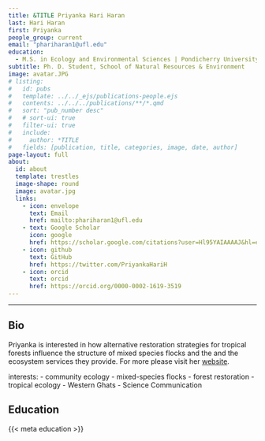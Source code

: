 ```yaml
---
title: &TITLE Priyanka Hari Haran
last: Hari Haran
first: Priyanka
people_group: current
email: "phariharan1@ufl.edu"
education:
  - M.S. in Ecology and Environmental Sciences | Pondicherry University | 2018 <br> B.S. in Zoology | University of Madras | 2016
subtitle: Ph. D. Student, School of Natural Resources & Environment
image: avatar.JPG
# listing:
#   id: pubs
#   template: ../../_ejs/publications-people.ejs 
#   contents: ../../../publications/**/*.qmd
#   sort: "pub_number desc"
#   # sort-ui: true
#   filter-ui: true
#   include:
#     author: *TITLE
#   fields: [publication, title, categories, image, date, author]
page-layout: full
about: 
  id: about
  template: trestles
  image-shape: round
  image: avatar.jpg
  links:
    - icon: envelope
      text: Email
      href: mailto:phariharan1@ufl.edu
    - text: Google Scholar
      icon: google 
      href: https://scholar.google.com/citations?user=Hl95YAIAAAAJ&hl=en
    - icon: github
      text: GitHub 
      href: https://twitter.com/PriyankaHariH
    - icon: orcid
      text: orcid
      href: https://orcid.org/0000-0002-1619-3519
---
```



<hr>
<!-- {{< ai orcid >}} -->
<!-- https://github.com/mcanouil/quarto-iconify -->

:::{#about}  

## Bio
Priyanka is interested in how alternative restoration strategies for tropical forests influence the structure of mixed species flocks and the and the ecosystem services they provide. For more please visit her [website](https://beakofthetiger.wordpress.com/author/priyankahariharan/).


interests:
- community ecology
- mixed-species flocks
- forest restoration
- tropical ecology
- Western Ghats
- Science Communication

## Education
{{< meta education >}}

<br>

:::

